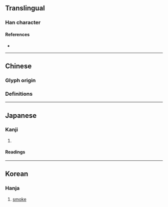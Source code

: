 {{also|煙|菸}}
{{character info}}
==Translingual==
{{CJKV-forms|煙|烟|煙|煙}}

===Han character===
{{Han char|rn=86|rad=火|as=06|sn=10|four=|canj=FWK|ids=⿰火因}}

====References====
* {{Han ref|kx=0671.040|dkj=19022|dj=1080.030|hdz=32199.120|uh=70DF|ud=28895}}

----

==Chinese==

===Glyph origin===
{{Han etyl}}

===Definitions===
{{zh-see|煙|sv}}

----

==Japanese==

===Kanji===
{{ja-kanji|grade=|rs=火06}}

# {{alternative form of|ja|煙}}

====Readings====
{{ja-readings|goon=えん|kanon=えん|kun=けむ-い,けむ-り,けむり-,けむ-る}}

----

==Korean==

===Hanja===
{{ko-hanja|hangeul=연|eumhun=|rv=yeon|mr=yŏn|y=yen}}

# [[smoke]]